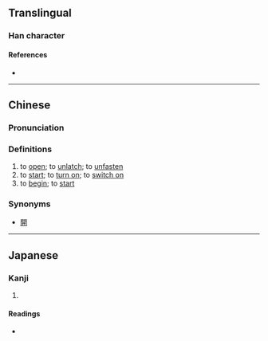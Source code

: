 {{character info/new}}
==Translingual==

===Han character===
{{Han char|rn=9|rad=人|as=14|sn=16|four=|canj=OYLR|ids=⿰亻遣}}

====References====
* {{Han ref|kx=0120.070|dkj=01235|dj=0253.220|hdz=10231.010|uh=5119|ud=20761}}

----

==Chinese==
{{zh-forms}}

===Pronunciation===
{{zh-pron
|m=qiàn
|c=hin3
|mc=
|oc=
|ma=
|cat=v
}}

===Definitions===
{{zh-hanzi}}

# to [[open]]; to [[unlatch]]; to [[unfasten]]
# to [[start]]; to [[turn on]]; to [[switch on]]
# to [[begin]]; to [[start]]

===Synonyms===
*[[開]]

----

==Japanese==

===Kanji===
{{ja-kanji|grade=|rs=人14}}

# {{rfdef|ja|sort=人14}}

====Readings====
* {{ja-readings|on=[[けん]] (ken)|kun=[[ひらく]] (hiraku)}}
